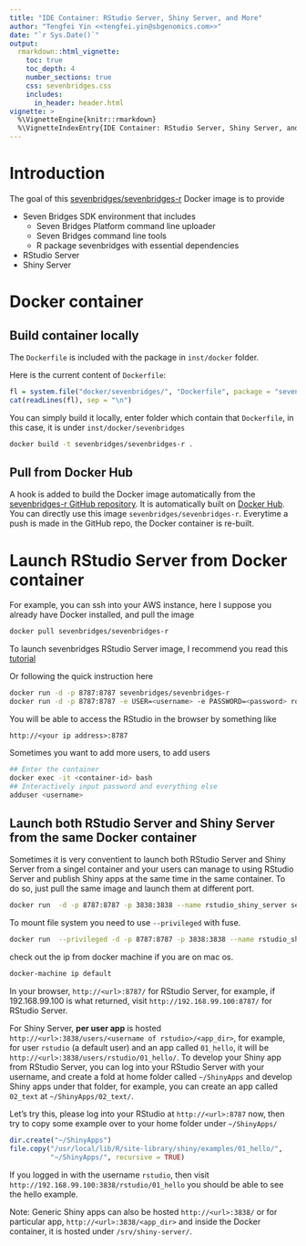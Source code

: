 ```yaml
---
title: "IDE Container: RStudio Server, Shiny Server, and More"
author: "Tengfei Yin <<tengfei.yin@sbgenomics.com>>"
date: "`r Sys.Date()`"
output:
  rmarkdown::html_vignette:
    toc: true
    toc_depth: 4
    number_sections: true
    css: sevenbridges.css
    includes:
      in_header: header.html
vignette: >
  %\VignetteEngine{knitr::rmarkdown}
  %\VignetteIndexEntry{IDE Container: RStudio Server, Shiny Server, and More}
---
```


# Introduction

The goal of this [sevenbridges/sevenbridges-r](https://hub.docker.com/r/sevenbridges/sevenbridges-r/) Docker image is to provide

- Seven Bridges SDK environment that includes
    - Seven Bridges Platform command line uploader
    - Seven Bridges command line tools
    - R package sevenbridges with essential dependencies
- RStudio Server
- Shiny Server

# Docker container

## Build container locally

The `Dockerfile` is included with the package in `inst/docker` folder.

Here is the current content of `Dockerfile`:
```r
fl = system.file("docker/sevenbridges/", "Dockerfile", package = "sevenbridges")
cat(readLines(fl), sep = "\n")
```

You can simply build it locally, enter folder which contain that `Dockerfile`, in this case,
it is under `inst/docker/sevenbridges`

```bash
docker build -t sevenbridges/sevenbridges-r .
```

## Pull from Docker Hub

A hook is added to build the Docker image automatically from the [sevenbridges-r GitHub repository](https://github.com/sbg/sevenbridges-r/tree/master/inst/docker/sevenbridges). It is automatically built on [Docker Hub](https://hub.docker.com/r/sevenbridges/sevenbridges-r/). You can directly use this image `sevenbridges/sevenbridges-r`. Everytime a push is made in the GitHub repo, the Docker container is re-built.

# Launch RStudio Server from Docker container

For example, you can ssh into your AWS instance, here I suppose you already have Docker installed, and pull the image

```bash
docker pull sevenbridges/sevenbridges-r
```

To launch sevenbridges RStudio Server image, I recommend you read this [tutorial](https://github.com/rocker-org/rocker/wiki/Using-the-RStudio-image)

Or following the quick instruction here

```bash
docker run -d -p 8787:8787 sevenbridges/sevenbridges-r
docker run -d -p 8787:8787 -e USER=<username> -e PASSWORD=<password> rocker/rstudio
```

You will be able to access the RStudio in the browser by something like

`http://<your ip address>:8787`

Sometimes you want to add more users, to add users

```bash
## Enter the container
docker exec -it <container-id> bash
## Interactively input password and everything else
adduser <username>
```

## Launch both RStudio Server and Shiny Server from the same Docker container

Sometimes it is very conventient to launch both RStudio Server and Shiny Server from a singel container and your users can manage to using RStudio Server and publish Shiny apps at the same time in the same container. To do so, just pull the same image and launch them at different port.

```bash
docker run  -d -p 8787:8787 -p 3838:3838 --name rstudio_shiny_server sevenbridges/sevenbridges-r
```

To mount file system you need to use `--privileged` with fuse.

```bash
docker run  --privileged -d -p 8787:8787 -p 3838:3838 --name rstudio_shiny_server sevenbridges/sevenbridges-r
```

check out the ip from docker machine if you are on mac os.

```bash
docker-machine ip default
```

In your browser, `http://<url>:8787/` for RStudio Server, for example, if 192.168.99.100 is what returned, visit `http://192.168.99.100:8787/` for RStudio Server.


For Shiny Server, __per user app__ is hosted `http://<url>:3838/users/<username of rstudio>/<app_dir>`, for example, for user `rstudio` (a default user) and an app called `01_hello`, it will be `http://<url>:3838/users/rstudio/01_hello/`. To develop your Shiny app from RStudio Server, you can log into your RStudio Server with your username, and create a fold at home folder called `~/ShinyApps` and develop Shiny apps under that folder, for example, you can create an app called `02_text` at `~/ShinyApps/02_text/`.

Let's try this, please log into your RStudio at `http://<url>:8787` now, then try to copy some example over to your home folder under `~/ShinyApps/`

```r
dir.create("~/ShinyApps")
file.copy("/usr/local/lib/R/site-library/shiny/examples/01_hello/",
          "~/ShinyApps/", recursive = TRUE)
```

If you logged in with the username `rstudio`, then visit `http://192.168.99.100:3838/rstudio/01_hello` you should be able to see the hello example.

Note: Generic Shiny apps can also be hosted `http://<url>:3838/` or for particular app, `http://<url>:3838/<app_dir>` and inside the Docker container, it is hosted under `/srv/shiny-server/`.
